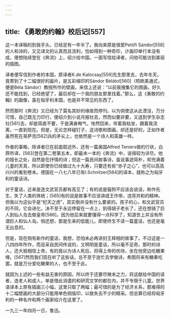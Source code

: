 ```yaml
---
---
---
```

title: 《勇敢的约翰》校后记[557]
---




这一本译稿的到我手头，已经足有一年半了。我向来原是很爱Petöfi Sándor[558]的人和诗的，又见译文的认真而且流利，恰如得到一种奇珍，计画印单行本没有成，便想陆续登在《奔流》上，绍介给中国。一面写信给译者，问他可能访到美丽的插图。

译者便写信到作者的本国，原译者K.de Kalocsay[559]先生那里去，去年冬天，竟寄到了十二幅很好的画片，是五彩缩印的Sándor Bélátol[560]（照欧美通式，便是Béla Sándor）教授所作的壁画，来信上还说：“以前我搜集它的图画，好久还不能找到，已经绝望了，最后却在一个我的朋友那里找着。”那么，这《勇敢的约翰》的画像，虽在匈牙利本国，也是并不常见的东西了。

然而那时《奔流》又已经为了莫名其妙的缘故而停刊。以为倘使这从此湮没，万分可惜，自己既无力印行，便绍介到小说月报社去，然而似要非要，又送到学生杂志社[561]去，却是简直不要，于是满身晦气，怅然回来，伴着我枯坐，跟着我流离，一直到现在。但是，无论怎样碰钉子，这诗歌和图画，却还是好的，正如作者虽然死在哥萨克[562]兵的矛尖上，也依然是一个诗人和英雄一样。

作者的事略，除译者已在前面叙述外，还有一篇奥国Alfred Teniers做的行状，白莽所译，[563]登在第二卷第五本，即最末一本的《奔流》中，说得较为详尽。他的擅长之处，自然是在抒情的诗；但这一篇民间故事诗，虽说事迹简朴，却充满着儿童的天真，所以即使你已经做过九十大寿，只要还有些“赤子之心”，也可以高高兴兴的看到卷末。德国在一八七八年已有I.Schnitzer[564]的译本，就称之为匈牙利的童话诗。

对于童话，近来是连文武官员都有高见了；有的说是猫狗不应该会说话，称作先生，失了人类的体统；[565]有的说是故事不应该讲成王作帝，违背共和的精神。但我以为这似乎是“杞天之虑”，其实倒并没有什么要紧的。孩子的心，和文武官员的不同，它会进化，决不至于永远停留在一点上，到得胡子老长了，还在想骑了巨人到仙人岛去做皇帝[566]。因为他后来就要懂得一点科学了，知道世上并没有所谓巨人和仙人岛。倘还想，那是生来的低能儿，即使终生不读一篇童话，也还是毫无出息的。

但是，现在倘有新作的童话，我想，恐怕未必再讲封王拜相的故事了。不过这是一八四四年所作，而且采自民间传说的，又明明是童话，所以毫不足奇。那时的诗人，还大抵相信上帝，有的竟以为诗人死后，将得上帝的优待，坐在他旁边吃糖果哩。[567]然而我们现在听了这些话，总不至于连忙去学做诗，希图将来有糖果吃罢。就是万分爱吃糖果的人，也不至于此。

就因为上述的一些有益无害的原因，所以终于还要尽微末之力，将这献给中国的读者，连老人和成人，单是借此消遣的和研究文学的都在内，并不专限于儿童。世界语译本上原有插画三小幅，这里只取了两幅；最可惜的是为了经济关系，那难得的十二幅壁画的大部分只能用单色铜版印，以致失去不少的精采。但总算已经将匈牙利的一种名作和两个画家绍介在这里了。

一九三一年四月一日，鲁迅。